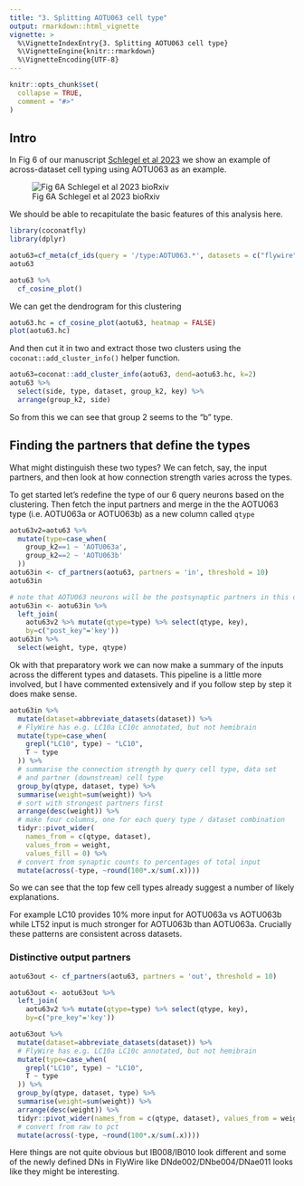 ```yaml
---
title: "3. Splitting AOTU063 cell type"
output: rmarkdown::html_vignette
vignette: >
  %\VignetteIndexEntry{3. Splitting AOTU063 cell type}
  %\VignetteEngine{knitr::rmarkdown}
  %\VignetteEncoding{UTF-8}
---
```


```r
knitr::opts_chunk$set(
  collapse = TRUE,
  comment = "#>"
)
```

## Intro

In Fig 6 of our manuscript [Schlegel et al 2023](https://doi.org/10.1101/2023.06.27.546055) we show an example of across-dataset cell typing using AOTU063 as an example.

![Fig 6A Schlegel et al 2023 bioRxiv](AOTU063-Fig6A.png)

We should be able to recapitulate the basic features of this analysis here.

```r
library(coconatfly)
library(dplyr)
```

```r
aotu63=cf_meta(cf_ids(query = '/type:AOTU063.*', datasets = c("flywire","hemibrain")))
aotu63
```

```r
aotu63 %>%
  cf_cosine_plot()
```

We can get the dendrogram for this clustering

```r
aotu63.hc = cf_cosine_plot(aotu63, heatmap = FALSE)
plot(aotu63.hc)
```

And then cut it in two and extract those two clusters using the `coconat::add_cluster_info()` helper function.

```r
aotu63=coconat::add_cluster_info(aotu63, dend=aotu63.hc, k=2)
aotu63 %>% 
  select(side, type, dataset, group_k2, key) %>% 
  arrange(group_k2, side)
```

So from this we can see that group 2 seems to the "b" type.

## Finding the partners that define the types

What might distinguish these two types? We can fetch, say, the input partners, and then look at how connection strength varies across the types.

To get started let's redefine the type of our 6 query neurons based on the clustering. Then fetch the input partners and merge in the the AOTU063 type (i.e. AOTU063a or AOTU063b) as a new column called `qtype`

```r
aotu63v2=aotu63 %>% 
  mutate(type=case_when(
    group_k2==1 ~ 'AOTU063a',
    group_k2==2 ~ 'AOTU063b'
  ))
aotu63in <- cf_partners(aotu63, partners = 'in', threshold = 10)
aotu63in
```

```r
# note that AOTU063 neurons will be the postsynaptic partners in this dataframe
aotu63in <- aotu63in %>% 
  left_join(
    aotu63v2 %>% mutate(qtype=type) %>% select(qtype, key),
    by=c("post_key"='key'))
aotu63in %>% 
  select(weight, type, qtype)
```

Ok with that preparatory work we can now make a summary of the inputs across the different types and datasets. This pipeline is a little more involved, 
but I have commented extensively and if you follow step by step it does make
sense.

```r
aotu63in %>% 
  mutate(dataset=abbreviate_datasets(dataset)) %>% 
  # FlyWire has e.g. LC10a LC10c annotated, but not hemibrain
  mutate(type=case_when(
    grepl("LC10", type) ~ "LC10",
    T ~ type
  )) %>% 
  # summarise the connection strength by query cell type, data set 
  # and partner (downstream) cell type
  group_by(qtype, dataset, type) %>% 
  summarise(weight=sum(weight)) %>% 
  # sort with strongest partners first
  arrange(desc(weight)) %>% 
  # make four columns, one for each query type / dataset combination 
  tidyr::pivot_wider(
    names_from = c(qtype, dataset), 
    values_from = weight, 
    values_fill = 0) %>% 
  # convert from synaptic counts to percentages of total input
  mutate(across(-type, ~round(100*.x/sum(.x))))
```

So we can see that the top few cell types already suggest a number of likely explanations.

For example LC10 provides 10% more input for AOTU063a vs AOTU063b while LT52 input is much stronger for AOTU063b than AOTU063a. Crucially these patterns are consistent across datasets.

### Distinctive output partners

```r
aotu63out <- cf_partners(aotu63, partners = 'out', threshold = 10)

aotu63out <- aotu63out %>% 
  left_join(
    aotu63v2 %>% mutate(qtype=type) %>% select(qtype, key),
    by=c("pre_key"='key'))

aotu63out %>% 
  mutate(dataset=abbreviate_datasets(dataset)) %>% 
  # FlyWire has e.g. LC10a LC10c annotated, but not hemibrain
  mutate(type=case_when(
    grepl("LC10", type) ~ "LC10",
    T ~ type
  )) %>% 
  group_by(qtype, dataset, type) %>% 
  summarise(weight=sum(weight)) %>% 
  arrange(desc(weight)) %>% 
  tidyr::pivot_wider(names_from = c(qtype, dataset), values_from = weight, values_fill = 0) %>% 
  # convert from raw to pct
  mutate(across(-type, ~round(100*.x/sum(.x))))

```

Here things are not quite obvious but IB008/IB010 look different and some of the newly defined DNs in FlyWire like DNde002/DNbe004/DNae011 looks like they might be interesting.
